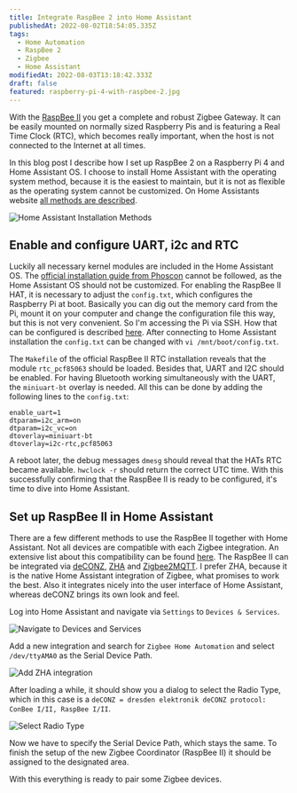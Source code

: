 ```yaml
---
title: Integrate RaspBee 2 into Home Assistant
publishedAt: 2022-08-02T18:54:05.335Z
tags:
  - Home Automation
  - RaspBee 2
  - Zigbee
  - Home Assistant
modifiedAt: 2022-08-03T13:18:42.333Z
draft: false
featured: raspberry-pi-4-with-raspbee-2.jpg
---
```


With the [RaspBee II](https://phoscon.de/en/raspbee2) you get a complete and robust Zigbee Gateway. It can be easily mounted on normally sized Raspberry Pis and is featuring a Real Time Clock (RTC), which becomes really important, when the host is not connected to the Internet at all times.

In this blog post I describe how I set up RaspBee 2 on a Raspberry Pi 4 and Home Assistant OS. I choose to install Home Assistant with the operating system method, because it is the easiest to maintain, but it is not as flexible as the operating system cannot be customized. On Home Assistants website [all methods are described](https://www.home-assistant.io/installation#compare-installation-methods).

![Home Assistant Installation Methods](home-assistant-installation-methods.png)

## Enable and configure UART, i2c and RTC

Luckily all necessary kernel modules are included in the Home Assistant OS. The [official installation guide from Phoscon](https://phoscon.de/en/raspbee2/install#rtc-installation) cannot be followed, as the Home Assistant OS should not be customized. For enabling the RaspBee II HAT, it is necessary to adjust the `config.txt`, which configures the Raspberry Pi at boot. Basically you can dig out the memory card from the Pi, mount it on your computer and change the configuration file this way, but this is not very convenient. So I'm accessing the Pi via SSH. How that can be configured is described [here](https://developers.home-assistant.io/docs/operating-system/debugging/). After connecting to Home Assistant installation the `config.txt` can be changed with `vi /mnt/boot/config.txt`.

The `Makefile` of the official RaspBee II RTC installation reveals that the module `rtc_pcf85063` should be loaded. Besides that, UART and I2C should be enabled. For having Bluetooth working simultaneously with the UART, the `miniuart-bt` overlay is needed. All this can be done by adding the following lines to the `config.txt`:

```
enable_uart=1
dtparam=i2c_arm=on
dtparam=i2c_vc=on
dtoverlay=miniuart-bt
dtoverlay=i2c-rtc,pcf85063
```

A reboot later, the debug messages `dmesg` should reveal that the HATs RTC became available. `hwclock -r` should return the correct UTC time. With this successfully confirming that the RaspBee II is ready to be configured, it's time to dive into Home Assistant.

## Set up RaspBee II in Home Assistant

There are a few different methods to use the RaspBee II together with Home Assistant. Not all devices are compatible with each Zigbee integration. An extensive list about this compatibility can be found [here](https://zigbee.blakadder.com/). The RaspBee II can be integrated via [deCONZ](https://www.home-assistant.io/integrations/deconz/), [ZHA](https://www.home-assistant.io/integrations/zha/) and [Zigbee2MQTT](https://www.zigbee2mqtt.io/guide/usage/integrations/home_assistant.html). I prefer ZHA, because it is the native Home Assistant integration of Zigbee, what promises to work the best. Also it integrates nicely into the user interface of Home Assistant, whereas deCONZ brings its own look and feel.

Log into Home Assistant and navigate via `Settings` to `Devices & Services`.

![Navigate to Devices and Services](home-assistant-devices-and-services.png)

Add a new integration and search for `Zigbee Home Automation` and select `/dev/ttyAMA0` as the Serial Device Path.

![Add ZHA integration](home-assistant-add-zha-integration.png)

After loading a while, it should show you a dialog to select the Radio Type, which in this case is a `deCONZ = dresden elektronik deCONZ protocol: ConBee I/II, RaspBee I/II`.

![Select Radio Type](home-assistant-select-radio-type-zha.png)

Now we have to specify the Serial Device Path, which stays the same. To finish the setup of the new Zigbee Coordinator (RaspBee II) it should be assigned to the designated area.

With this everything is ready to pair some Zigbee devices.
